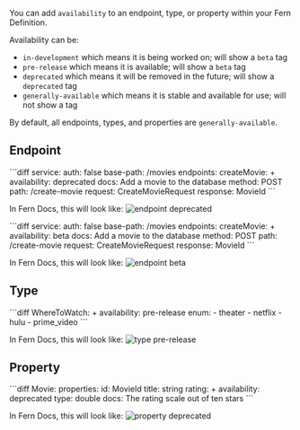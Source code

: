 You can add `availability` to an endpoint, type, or property within your Fern Definition.

Availability can be:
- `in-development` which means it is being worked on; will show a `beta` tag
- `pre-release` which means it is available; will show a `beta` tag
- `deprecated` which means it will be removed in the future; will show a `deprecated` tag
- `generally-available` which means it is stable and available for use; will not show a tag

By default, all endpoints, types, and properties are `generally-available`.

## Endpoint 

<CodeBlock title="imdb.yml">
```diff
service:
  auth: false
  base-path: /movies
  endpoints:
    createMovie:
+     availability: deprecated
      docs: Add a movie to the database
      method: POST
      path: /create-movie
      request: CreateMovieRequest
      response: MovieId
```
</CodeBlock>

In Fern Docs, this will look like: 
![endpoint deprecated](https://fern-image-hosting.s3.amazonaws.com/endpoint-deprecated.png)

<CodeBlock title="imdb.yml">
```diff
service:
  auth: false
  base-path: /movies
  endpoints:
    createMovie:
+     availability: beta
      docs: Add a movie to the database
      method: POST
      path: /create-movie
      request: CreateMovieRequest
      response: MovieId
```
</CodeBlock>

In Fern Docs, this will look like: 
![endpoint beta](https://fern-image-hosting.s3.amazonaws.com/endpoint-beta.png)

## Type

<CodeBlock title="imdb.yml">
```diff
  WhereToWatch: 
+   availability: pre-release
    enum:
      - theater
      - netflix
      - hulu
      - prime_video
```
</CodeBlock>

In Fern Docs, this will look like: 
![type pre-release](https://fern-image-hosting.s3.amazonaws.com/type-beta.png)

## Property 

<CodeBlock title="imdb.yml">
```diff
  Movie:
    properties:
      id: MovieId
      title: string
      rating:
+       availability: deprecated
        type: double
        docs: The rating scale out of ten stars
```
</CodeBlock>

In Fern Docs, this will look like: 
![property deprecated](https://fern-image-hosting.s3.amazonaws.com/property-deprecated.png)